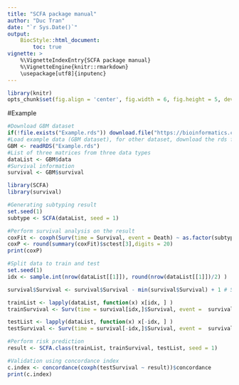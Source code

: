 ```yaml
---
title: "SCFA package manual"
author: "Duc Tran"
date: "`r Sys.Date()`"
output:
    BiocStyle::html_document:
        toc: true
vignette: >
    %\VignetteIndexEntry{SCFA package manual}
    %\VignetteEngine{knitr::rmarkdown}
    \usepackage[utf8]{inputenc}
---
```


```r
library(knitr)
opts_chunk$set(fig.align = 'center', fig.width = 6, fig.height = 5, dev = 'png')
```

#Example
```r
#Download GBM dataset 
if(!file.exists("Example.rds")) download.file("https://bioinformatics.cse.unr.edu/software/scfa/Example/Example.rds", "Example.rds")
#Load example data (GBM dataset), for other dataset, download the rds file from the Data folder at https://bioinformatics.cse.unr.edu/software/scfa/Data/ and replace the Example.rds
GBM <- readRDS("Example.rds")
#List of three matrices from three data types
dataList <- GBM$data
#Survival information
survival <- GBM$survival
```

```r
library(SCFA)
library(survival)

#Generating subtyping result
set.seed(1)
subtype <- SCFA(dataList, seed = 1)

#Perform survival analysis on the result
coxFit <- coxph(Surv(time = Survival, event = Death) ~ as.factor(subtype), data = survival, ties="exact")
coxP <- round(summary(coxFit)$sctest[3],digits = 20)
print(coxP)
```

```r
#Split data to train and test
set.seed(1)
idx <- sample.int(nrow(dataList[[1]]), round(nrow(dataList[[1]])/2) )

survival$Survival <- survival$Survival - min(survival$Survival) + 1 # Survival time must be positive

trainList <- lapply(dataList, function(x) x[idx, ] )
trainSurvival <- Surv(time = survival[idx,]$Survival, event =  survival[idx,]$Death)

testList <- lapply(dataList, function(x) x[-idx, ] )
testSurvival <- Surv(time = survival[-idx,]$Survival, event =  survival[-idx,]$Death)

#Perform risk prediction
result <- SCFA.class(trainList, trainSurvival, testList, seed = 1)

#Validation using concordance index
c.index <- concordance(coxph(testSurvival ~ result))$concordance
print(c.index)
```

